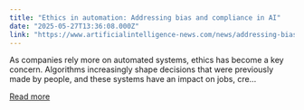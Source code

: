 ```yaml
---
title: "Ethics in automation: Addressing bias and compliance in AI"
date: "2025-05-27T13:36:08.000Z"
link: "https://www.artificialintelligence-news.com/news/addressing-bias-and-ensuring-compliance-in-ai-systems/"
---
```


As companies rely more on automated systems, ethics has become a key concern. Algorithms increasingly shape decisions that were previously made by people, and these systems have an impact on jobs, cre...

[Read more](https://www.artificialintelligence-news.com/news/addressing-bias-and-ensuring-compliance-in-ai-systems/)
